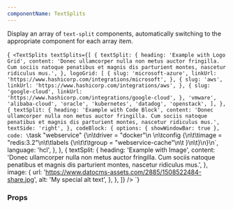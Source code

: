 ```yaml
---
componentName: TextSplits
---
```


Display an array of `text-split` components, automatically switching to the appropriate component for each array item.

<LiveComponent>{`
<TextSplits
  textSplits={[
    {
      textSplit: {
        heading: 'Example with Logo Grid',
        content:
          'Donec ullamcorper nulla non metus auctor fringilla. Cum sociis natoque penatibus et magnis dis parturient montes, nascetur ridiculus mus.',
      },
      logoGrid: [
        {
          slug: 'microsoft-azure',
          linkUrl: 'https://www.hashicorp.com/integrations/microsoft',
        },
        {
          slug: 'aws',
          linkUrl: 'https://www.hashicorp.com/integrations/aws',
        },
        {
          slug: 'google-cloud',
          linkUrl: 'https://www.hashicorp.com/integrations/google-cloud',
        },
        'vmware',
        'alibaba-cloud',
        'oracle',
        'kubernetes',
        'datadog',
        'openstack',
      ],
    },
    {
      textSplit: {
        heading: 'Example with Code Block',
        content:
          'Donec ullamcorper nulla non metus auctor fringilla. Cum sociis natoque penatibus et magnis dis parturient montes, nascetur ridiculus mus.',
        textSide: 'right',
      },
      codeBlock: {
        options: { showWindowBar: true },
        code: \`task <span class="token string">"webservice"</span> <span class="token punctuation">{</span>\n\t<span class="token property">driver</span> <span class="token punctuation">=</span> <span class="token string">"docker"</span>\n  \n\t<span class="token keyword">config</span> <span class="token punctuation">{</span>\n\t\t<span class="token property">image</span> <span class="token punctuation">=</span> <span class="token string">"redis:3.2"</span>\n\t\t<span class="token keyword">labels</span> <span class="token punctuation">{</span>\n\t\t\t<span class="token property">group</span> <span class="token punctuation">=</span> <span class="token string">"webservice-cache"</span>\n\t  <span class="token punctuation">}</span>\n\t<span class="token punctuation">}</span>\n<span class="token punctuation">}</span>\n\`,
        language: 'hcl',
      },
    },
    {
      textSplit: {
        heading: 'Example with Image',
        content:
          'Donec ullamcorper nulla non metus auctor fringilla. Cum sociis natoque penatibus et magnis dis parturient montes, nascetur ridiculus mus.',
      },
      image: {
        url: 'https://www.datocms-assets.com/2885/1508522484-share.jpg',
        alt: 'My special alt text',
      },
    },
  ]}
/>
`}</LiveComponent>

### Props

<PropsTable props={componentProps} />
